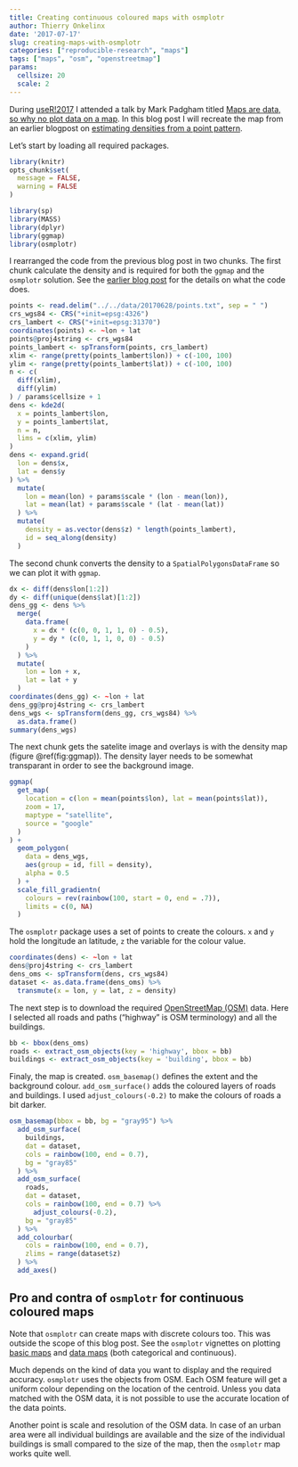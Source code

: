 ```yaml
---
title: Creating continuous coloured maps with osmplotr
author: Thierry Onkelinx
date: '2017-07-17'
slug: creating-maps-with-osmplotr
categories: ["reproducible-research", "maps"]
tags: ["maps", "osm", "openstreetmap"]
params:
  cellsize: 20
  scale: 2
---
```


During [useR!2017](https://user2017.brussels/) I attended a talk by Mark Padgham titled [Maps are data, so why no plot data on a map](https://channel9.msdn.com/Events/useR-international-R-User-conferences/useR-International-R-User-2017-Conference/Maps-are-data-so-why-plot-data-on-a-map). In this blog post I will recreate the map from an earlier blogpost on [estimating densities from a point pattern](../../06/estimating-densities-from-a-point-pattern).

Let's start by loading all required packages.

```r
library(knitr)
opts_chunk$set(
  message = FALSE,
  warning = FALSE
)
```

```r
library(sp)
library(MASS)
library(dplyr)
library(ggmap)
library(osmplotr)
```

I rearranged the code from the previous blog post in two chunks. The first chunk calculate the density and is required for both the `ggmap` and the `osmplotr` solution. See the [earlier blog post](../../06/estimating-densities-from-a-point-pattern) for the details on what the code does.

```r
points <- read.delim("../../data/20170628/points.txt", sep = " ")
crs_wgs84 <- CRS("+init=epsg:4326")
crs_lambert <- CRS("+init=epsg:31370")
coordinates(points) <- ~lon + lat
points@proj4string <- crs_wgs84
points_lambert <- spTransform(points, crs_lambert)
xlim <- range(pretty(points_lambert$lon)) + c(-100, 100)
ylim <- range(pretty(points_lambert$lat)) + c(-100, 100)
n <- c(
  diff(xlim),
  diff(ylim)
) / params$cellsize + 1
dens <- kde2d(
  x = points_lambert$lon,
  y = points_lambert$lat,
  n = n,
  lims = c(xlim, ylim)
)
dens <- expand.grid(
  lon = dens$x,
  lat = dens$y
) %>%
  mutate(
    lon = mean(lon) + params$scale * (lon - mean(lon)),
    lat = mean(lat) + params$scale * (lat - mean(lat))
  ) %>%
  mutate(
    density = as.vector(dens$z) * length(points_lambert),
    id = seq_along(density)
  )
```

The second chunk converts the density to a `SpatialPolygonsDataFrame` so we can plot it with `ggmap`.

```r
dx <- diff(dens$lon[1:2])
dy <- diff(unique(dens$lat)[1:2])
dens_gg <- dens %>%
  merge(
    data.frame(
      x = dx * (c(0, 0, 1, 1, 0) - 0.5),
      y = dy * (c(0, 1, 1, 0, 0) - 0.5)
    )
  ) %>%
  mutate(
    lon = lon + x,
    lat = lat + y
  )
coordinates(dens_gg) <- ~lon + lat
dens_gg@proj4string <- crs_lambert
dens_wgs <- spTransform(dens_gg, crs_wgs84) %>%
  as.data.frame()
summary(dens_wgs)
```

The next chunk gets the satelite image and overlays is with the density map (figure \@ref(fig:ggmap)). The density layer needs to be somewhat transparant in order to see the background image.

```r
ggmap(
  get_map(
    location = c(lon = mean(points$lon), lat = mean(points$lat)),
    zoom = 17,
    maptype = "satellite",
    source = "google"
  )
) +
  geom_polygon(
    data = dens_wgs, 
    aes(group = id, fill = density), 
    alpha = 0.5
  ) +
  scale_fill_gradientn(
    colours = rev(rainbow(100, start = 0, end = .7)),
    limits = c(0, NA)
  )
```

The `osmplotr` package uses a set of points to create the colours. `x` and `y` hold the longitude an latitude, `z` the variable for the colour value.

```r
coordinates(dens) <- ~lon + lat
dens@proj4string <- crs_lambert
dens_oms <- spTransform(dens, crs_wgs84)
dataset <- as.data.frame(dens_oms) %>%
  transmute(x = lon, y = lat, z = density)
```

The next step is to download the required [OpenStreetMap (OSM)](https://www.openstreetmap.org) data. Here I selected all roads and paths ("highway" is OSM terminology) and all the buildings. 

```r
bb <- bbox(dens_oms)
roads <- extract_osm_objects(key = 'highway', bbox = bb)
buildings <- extract_osm_objects(key = 'building', bbox = bb)
```

Finaly, the map is created. `osm_basemap()` defines the extent and the background colour. `add_osm_surface()` adds the coloured layers of roads and buildings. I used `adjust_colours(-0.2)` to make the colours of roads a bit darker.

```r
osm_basemap(bbox = bb, bg = "gray95") %>%
  add_osm_surface(
    buildings,
    dat = dataset,
    cols = rainbow(100, end = 0.7),
    bg = "gray85"
  ) %>%
  add_osm_surface(
    roads,
    dat = dataset,
    cols = rainbow(100, end = 0.7) %>%
      adjust_colours(-0.2),
    bg = "gray85"
  ) %>%
  add_colourbar(
    cols = rainbow(100, end = 0.7),
    zlims = range(dataset$z)
  ) %>%
  add_axes()
```

## Pro and contra of `osmplotr` for continuous coloured maps

Note that `osmplotr` can create maps with discrete colours too. This was outside the scope of this blog post. See the `osmplotr` vignettes on plotting [basic maps](https://cran.r-project.org/web/packages/osmplotr/vignettes/basic-maps.html) and [data maps](https://cran.r-project.org/web/packages/osmplotr/vignettes/data-maps.html) (both categorical and continuous).

Much depends on the kind of data you want to display and the required accuracy. `osmplotr` uses the objects from OSM. Each OSM feature will get a uniform colour depending on the location of the centroid. Unless you data matched with the OSM data, it is not possible to use the accurate location of the data points.

Another point is scale and resolution of the OSM data. In case of an urban area were all individual buildings are available and the size of the individual buildings is small compared to the size of the map, then the `osmplotr` map works quite well.

